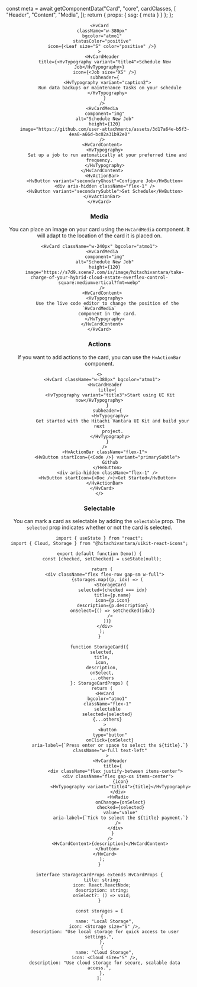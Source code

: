 


  const meta = await getComponentData("Card", "core", cardClasses, [
    "Header",
    "Content",
    "Media",
  ]);
  return { props: { ssg: { meta } } };
};

<Header />

```tsx live
<HvCard
  className="w-380px"
  bgcolor="atmo1"
  statusColor="positive"
  icon={<Leaf size="S" color="positive" />}
>
  <HvCardHeader
    title={<HvTypography variant="title4">Schedule New Job</HvTypography>}
    icon={<Job size="XS" />}
    subheader={
      <HvTypography variant="caption2">
        Run data backups or maintenance tasks on your schedule
      </HvTypography>
    }
  />
  <HvCardMedia
    component="img"
    alt="Schedule New Job"
    height={120}
    image="https://github.com/user-attachments/assets/3d17a64e-b5f3-4ea8-a66d-bc02a31b92e0"
  />
  <HvCardContent>
    <HvTypography>
      Set up a job to run automatically at your preferred time and frequency.
    </HvTypography>
  </HvCardContent>
  <HvActionBar>
    <HvButton variant="secondaryGhost">Configure Job</HvButton>
    <div aria-hidden className="flex-1" />
    <HvButton variant="secondarySubtle">Set Schedule</HvButton>
  </HvActionBar>
</HvCard>
```

### Media

You can place an image on your card using the `HvCardMedia` component. It will adapt to the location of the card it is placed on.

```tsx live
<HvCard className="w-240px" bgcolor="atmo1">
  <HvCardMedia
    component="img"
    alt="Schedule New Job"
    height={120}
    image="https://s7d9.scene7.com/is/image/hitachivantara/take-charge-of-your-hybrid-cloud-estate-everflex-control-square:mediumvertical?fmt=webp"
  />
  <HvCardContent>
    <HvTypography>
      Use the live code editor to change the position of the `HvCardMedia`
      component in the card.
    </HvTypography>
  </HvCardContent>
</HvCard>
```

### Actions

If you want to add actions to the card, you can use the `HvActionBar` component.

```tsx live
<>
  <HvCard className="w-380px" bgcolor="atmo1">
    <HvCardHeader
      title={
        <HvTypography variant="title3">Start using UI Kit now</HvTypography>
      }
      subheader={
        <HvTypography>
          Get started with the Hitachi Vantara UI Kit and build your next
          project.
        </HvTypography>
      }
    />
    <HvActionBar className="flex-1">
      <HvButton startIcon={<Code />} variant="primarySubtle">
        Github
      </HvButton>
      <div aria-hidden className="flex-1" />
      <HvButton startIcon={<Doc />}>Get Started</HvButton>
    </HvActionBar>
  </HvCard>
</>
```

### Selectable

You can mark a card as selectable by adding the `selectable` prop. The `selected` prop indicates whether or not the card is selected.

```tsx live
import { useState } from "react";
import { Cloud, Storage } from "@hitachivantara/uikit-react-icons";

export default function Demo() {
  const [checked, setChecked] = useState(null);

  return (
    <div className="flex flex-row gap-sm w-full">
      {storages.map((p, idx) => (
        <StorageCard
          selected={checked === idx}
          title={p.name}
          icon={p.icon}
          description={p.description}
          onSelect={() => setChecked(idx)}
        />
      ))}
    </div>
  );
}

function StorageCard({
  selected,
  title,
  icon,
  description,
  onSelect,
  ...others
}: StorageCardProps) {
  return (
    <HvCard
      bgcolor="atmo1"
      className="flex-1"
      selectable
      selected={selected}
      {...others}
    >
      <button
        type="button"
        onClick={onSelect}
        aria-label={`Press enter or space to select the ${title}.`}
        className="w-full text-left"
      >
        <HvCardHeader
          title={
            <div className="flex justify-between items-center">
              <div className="flex gap-xs items-center">
                {icon}
                <HvTypography variant="title4">{title}</HvTypography>
              </div>
              <HvRadio
                onChange={onSelect}
                checked={selected}
                value="value"
                aria-label={`Tick to select the ${title} payment.`}
              />
            </div>
          }
        />
        <HvCardContent>{description}</HvCardContent>
      </button>
    </HvCard>
  );
}

interface StorageCardProps extends HvCardProps {
  title: string;
  icon: React.ReactNode;
  description: string;
  onSelect?: () => void;
}

const storages = [
  {
    name: "Local Storage",
    icon: <Storage size="S" />,
    description: "Use local storage for quick access to user settings.",
  },
  {
    name: "Cloud Storage",
    icon: <Cloud size="S" />,
    description: "Use cloud storage for secure, scalable data access.",
  },
];
```
